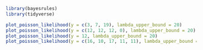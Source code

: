```r
library(bayesrules)
library(tidyverse)
```

```r
plot_poisson_likelihood(y = c(3, 7, 19), lambda_upper_bound = 20)
plot_poisson_likelihood(y = c(12, 12, 12, 0), lambda_upper_bound = 20)
plot_poisson_likelihood(y = 12, lambda_upper_bound = 20)
plot_poisson_likelihood(y = c(16, 10, 17, 11, 11), lambda_upper_bound = 20)
```



